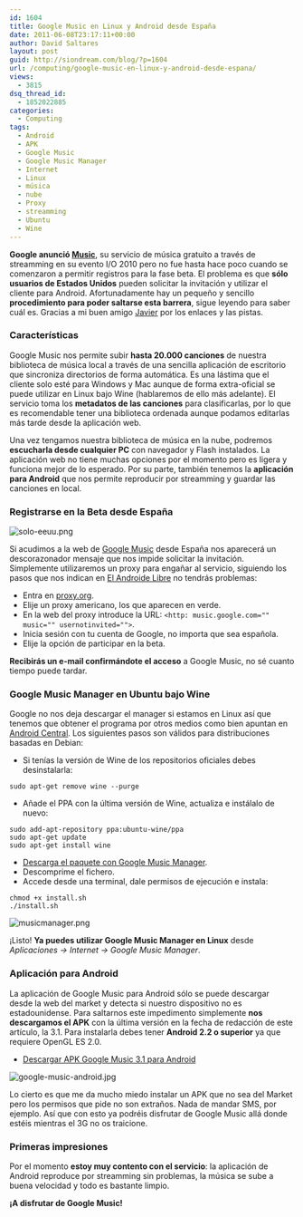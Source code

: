 ```yaml
---
id: 1604
title: Google Music en Linux y Android desde España
date: 2011-06-08T23:17:11+00:00
author: David Saltares
layout: post
guid: http://siondream.com/blog/?p=1604
url: /computing/google-music-en-linux-y-android-desde-espana/
views:
  - 3815
dsq_thread_id:
  - 1852022885
categories:
  - Computing
tags:
  - Android
  - APK
  - Google Music
  - Google Music Manager
  - Internet
  - Linux
  - música
  - nube
  - Proxy
  - streamming
  - Ubuntu
  - Wine
---
```


**Google anunció [Music](http://music.google.com/)**, su servicio de música gratuito a través de streamming en su evento I/O 2010 pero no fue hasta hace poco cuando se comenzaron a permitir registros para la fase beta. El problema es que **sólo usuarios de Estados Unidos** pueden solicitar la invitación y utilizar el cliente para Android. Afortunadamente hay un pequeño y sencillo **procedimiento para poder saltarse esta barrera**, sigue leyendo para saber cuál es. Gracias a mi buen amigo [Javier](http://ragingbit.com/blog/) por los enlaces y las pistas.

### Características

Google Music nos permite subir **hasta 20.000 canciones** de nuestra biblioteca de música local a través de una sencilla aplicación de escritorio que sincroniza directorios de forma automática. Es una lástima que el cliente solo esté para Windows y Mac aunque de forma extra-oficial se puede utilizar en Linux bajo Wine (hablaremos de ello más adelante). El servicio toma los **metadatos de las canciones** para clasificarlas, por lo que es recomendable tener una biblioteca ordenada aunque podamos editarlas más tarde desde la aplicación web.

Una vez tengamos nuestra biblioteca de música en la nube, podremos **escucharla desde cualquier PC** con navegador y Flash instalados. La aplicación web no tiene muchas opciones por el momento pero es ligera y funciona mejor de lo esperado. Por su parte, también tenemos la **aplicación para Android** que nos permite reproducir por streamming y guardar las canciones en local.

### Registrarse en la Beta desde España

![solo-eeuu.png](/img/wp/solo-eeuu.webp)

Si acudimos a la web de [Google Music](http://music.google.com/) desde España nos aparecerá un descorazonador mensaje que nos impide solicitar la invitación. Simplemente utilizaremos un proxy para engañar al servicio, siguiendo los pasos que nos indican en [El Androide Libre](http://www.elandroidelibre.com/2011/05/tutorial-apuntate-a-la-beta-de-google-music-desde-cualquier-pais-y-con-cualquier-cuenta-google.html) no tendrás problemas:

- Entra en [proxy.org](http://proxy.org).
- Elije un proxy americano, los que aparecen en verde.
- En la web del proxy introduce la URL: `<http: music.google.com="" music="" usernotinvited="">`.
- Inicia sesión con tu cuenta de Google, no importa que sea española.
- Elije la opción de participar en la beta.

**Recibirás un e-mail confirmándote el acceso** a Google Music, no sé cuanto tiempo puede tardar.

### Google Music Manager en Ubuntu bajo Wine

Google no nos deja descargar el manager si estamos en Linux así que tenemos que obtener el programa por otros medios como bien apuntan en [Android Central](http://www.androidcentral.com/using-google-music-manager-ubuntu-made-easy). Los siguientes pasos son válidos para distribuciones basadas en Debian:

- Si tenías la versión de Wine de los repositorios oficiales debes desinstalarla:

```
sudo apt-get remove wine --purge
```

- Añade el PPA con la última versión de Wine, actualiza e instálalo de nuevo:

```
sudo add-apt-repository ppa:ubuntu-wine/ppa
sudo apt-get update
sudo apt-get install wine
```

- [Descarga el paquete con Google Music Manager](http://dl.dropbox.com/u/1439807/gmm.zip).
- Descomprime el fichero.
- Accede desde una terminal, dale permisos de ejecución e instala:

```
chmod +x install.sh
./install.sh
```

![musicmanager.png](/img/wp/musicmanager.webp)

¡Listo! **Ya puedes utilizar Google Music Manager en Linux** desde _Aplicaciones -> Internet -> Google Music Manager_.

### Aplicación para Android

La aplicación de Google Music para Android sólo se puede descargar desde la web del market y detecta si nuestro dispositivo no es estadounidense. Para saltarnos este impedimento simplemente **nos descargamos el APK** con la última versión en la fecha de redacción de este artículo, la 3.1. Para instalarla debes tener **Android 2.2 o superior** ya que requiere OpenGL ES 2.0.

- [Descargar APK Google Music 3.1 para Android](http://dl.dropbox.com/u/1439807/com.google.android.music-2.apk)

![google-music-android.jpg](/img/wp/google-music-android.webp)

Lo cierto es que me da mucho miedo instalar un APK que no sea del Market pero los permisos que pide no son extraños. Nada de mandar SMS, por ejemplo. Así que con esto ya podréis disfrutar de Google Music allá donde estéis mientras el 3G no os traicione.

### Primeras impresiones

Por el momento **estoy muy contento con el servicio**: la aplicación de Android reproduce por streamming sin problemas, la música se sube a buena velocidad y todo es bastante limpio.

**¡A disfrutar de Google Music!**
